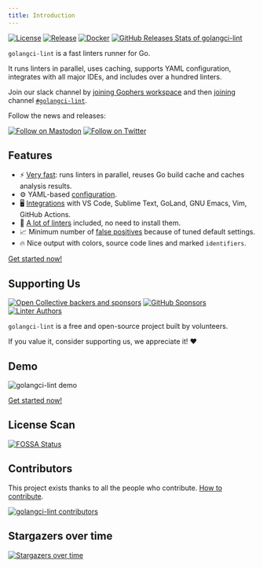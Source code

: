 ```yaml
---
title: Introduction
---
```



[![License](https://img.shields.io/github/license/golangci/golangci-lint)](https://github.com/golangci/golangci-lint/blob/master/LICENSE)
[![Release](https://img.shields.io/github/release/golangci/golangci-lint.svg)](https://github.com/golangci/golangci-lint/releases/latest)
[![Docker](https://img.shields.io/docker/pulls/golangci/golangci-lint)](https://hub.docker.com/r/golangci/golangci-lint)
[![GitHub Releases Stats of golangci-lint](https://img.shields.io/github/downloads/golangci/golangci-lint/total.svg?logo=github)](https://somsubhra.github.io/github-release-stats/?username=golangci&repository=golangci-lint)

`golangci-lint` is a fast linters runner for Go.

It runs linters in parallel, uses caching, supports YAML configuration,
integrates with all major IDEs, and includes over a hundred linters.

Join our slack <IconContainer color="#1DA1F2"><FaSlack /></IconContainer> channel by [joining Gophers workspace](https://invite.slack.golangbridge.org/)
and then [joining](https://gophers.slack.com/archives/CS0TBRKPC) channel [`#golangci-lint`](https://gophers.slack.com/archives/CS0TBRKPC).

Follow the news and releases:

[![Follow on Mastodon](https://img.shields.io/badge/mastodon-6364FF?style=for-the-badge&logo=mastodon&logoColor=white)](https://fosstodon.org/@golangcilint)
[![Follow on Twitter](https://img.shields.io/badge/twitter-1DA1F2?style=for-the-badge&logo=twitter&logoColor=white)](https://twitter.com/golangci)

## Features

- ⚡ [Very fast](/product/performance): runs linters in parallel, reuses Go build cache and caches analysis results.
- ⚙️ YAML-based [configuration](/usage/configuration).
- 🖥 [Integrations](/welcome/integrations) with VS Code, Sublime Text, GoLand, GNU Emacs, Vim, GitHub Actions.
- 🥇 [A lot of linters](/usage/linters) included, no need to install them.
- 📈 Minimum number of [false positives](/usage/false-positives) because of tuned default settings.
- 🔥 Nice output with colors, source code lines and marked `identifiers`.

[Get started now!](/welcome/install)

## Supporting Us

[![Open Collective backers and sponsors](https://img.shields.io/opencollective/all/golangci-lint?logo=opencollective&style=for-the-badge)](https://opencollective.com/golangci-lint)
[![GitHub Sponsors](https://img.shields.io/github/sponsors/golangci?logo=github&style=for-the-badge)](https://github.com/sponsors/golangci)
[![Linter Authors](https://img.shields.io/badge/Linter-Authors-blue?style=for-the-badge)](https://golangci-lint.run/product/thanks/)

`golangci-lint` is a free and open-source project built by volunteers.

If you value it, consider supporting us, we appreciate it! ❤️

## Demo

![golangci-lint demo](./demo.gif)

[Get started now!](/welcome/install)

## License Scan

[![FOSSA Status](https://app.fossa.io/api/projects/git%2Bgithub.com%2Fgolangci%2Fgolangci-lint.svg?type=large)](https://app.fossa.io/projects/git%2Bgithub.com%2Fgolangci%2Fgolangci-lint?ref=badge_large)

## Contributors

This project exists thanks to all the people who contribute. [How to contribute](/contributing/workflow/).

[![golangci-lint contributors](https://opencollective.com/golangci-lint/contributors.svg?width=890&button=false&skip=golangcidev,CLAassistant,renovate,fossabot,golangcibot,kortschak,golangci-releaser,dependabot%5Bbot%5D)](https://github.com/golangci/golangci-lint/graphs/contributors)

## Stargazers over time

[![Stargazers over time](https://starchart.cc/golangci/golangci-lint.svg)](https://starchart.cc/golangci/golangci-lint)

